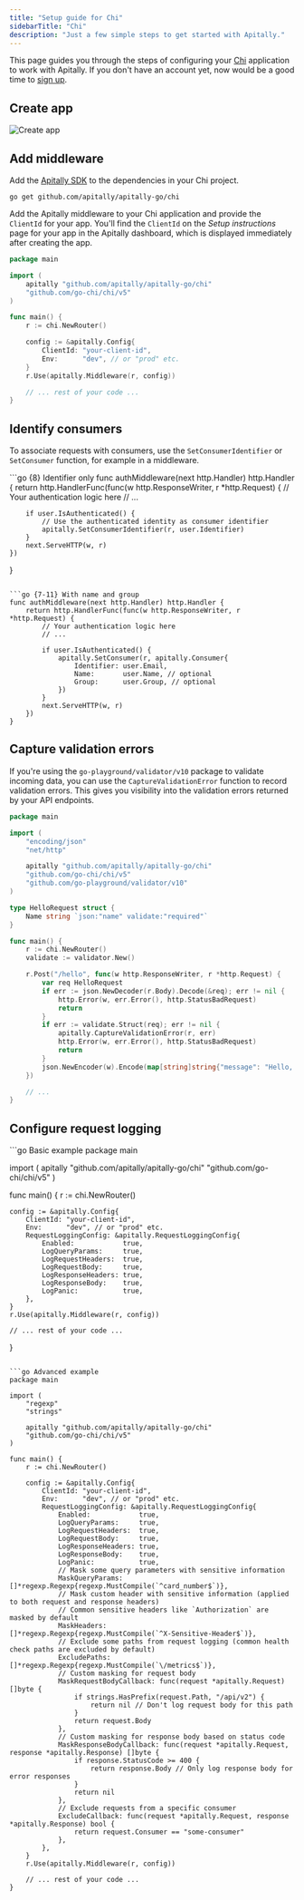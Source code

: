 ```yaml
---
title: "Setup guide for Chi"
sidebarTitle: "Chi"
description: "Just a few simple steps to get started with Apitally."
---
```



This page guides you through the steps of configuring your [Chi](https://go-chi.io) application to work with Apitally. If you don't have an account yet, now would be a good time to [sign up](https://app.apitally.io/?signup).

<SetupGuideStartSnippet framework="Chi" />

## Create app

<CreateAppSnippet1 framework="Chi" />

![Create app](https://assets.apitally.io/docs/create-app-5.webp)

<CreateAppSnippet2 />

## Add middleware

Add the [Apitally SDK](https://github.com/apitally/apitally-go) to the dependencies in your Chi project.

```shell
go get github.com/apitally/apitally-go/chi
```

Add the Apitally middleware to your Chi application and provide the `ClientId` for your app.
You'll find the `ClientId` on the _Setup instructions_ page for your app in the Apitally dashboard, which is displayed immediately after creating the app.

```go
package main

import (
    apitally "github.com/apitally/apitally-go/chi"
    "github.com/go-chi/chi/v5"
)

func main() {
    r := chi.NewRouter()

    config := &apitally.Config{
        ClientId: "your-client-id",
        Env:      "dev", // or "prod" etc.
    }
    r.Use(apitally.Middleware(r, config))

    // ... rest of your code ...
}
```

<div style={{ marginTop: "-0.5rem" }}>
  <Snippet file="middleware-first-note.mdx" />
</div>

<Snippet file="add-middleware-check.mdx" />

## Identify consumers

<Snippet file="identify-consumers.mdx" />

To associate requests with consumers, use the `SetConsumerIdentifier` or `SetConsumer` function, for example in a middleware.

<CodeGroup>
```go {8} Identifier only
func authMiddleware(next http.Handler) http.Handler {
    return http.HandlerFunc(func(w http.ResponseWriter, r *http.Request) {
        // Your authentication logic here
        // ...

        if user.IsAuthenticated() {
            // Use the authenticated identity as consumer identifier
            apitally.SetConsumerIdentifier(r, user.Identifier)
        }
        next.ServeHTTP(w, r)
    })
}
```

```go {7-11} With name and group
func authMiddleware(next http.Handler) http.Handler {
    return http.HandlerFunc(func(w http.ResponseWriter, r *http.Request) {
        // Your authentication logic here
        // ...

        if user.IsAuthenticated() {
            apitally.SetConsumer(r, apitally.Consumer{
                Identifier: user.Email,
                Name:       user.Name, // optional
                Group:      user.Group, // optional
            })
        }
        next.ServeHTTP(w, r)
    })
}
```
</CodeGroup>

<ConsumerIdentifierSnippet />

<Snippet file="identify-consumers-check.mdx" />

## Capture validation errors

If you're using the `go-playground/validator/v10` package to validate incoming data, you can use the `CaptureValidationError` function to record validation errors.
This gives you visibility into the validation errors returned by your API endpoints.

```go {27}
package main

import (
    "encoding/json"
    "net/http"

    apitally "github.com/apitally/apitally-go/chi"
    "github.com/go-chi/chi/v5"
    "github.com/go-playground/validator/v10"
)

type HelloRequest struct {
    Name string `json:"name" validate:"required"`
}

func main() {
    r := chi.NewRouter()
    validate := validator.New()

    r.Post("/hello", func(w http.ResponseWriter, r *http.Request) {
        var req HelloRequest
        if err := json.NewDecoder(r.Body).Decode(&req); err != nil {
            http.Error(w, err.Error(), http.StatusBadRequest)
            return
        }
        if err := validate.Struct(req); err != nil {
            apitally.CaptureValidationError(r, err)
            http.Error(w, err.Error(), http.StatusBadRequest)
            return
        }
        json.NewEncoder(w).Encode(map[string]string{"message": "Hello, " + req.Name + "!"})
    })

    // ...
}
```

## Configure request logging

<RequestLoggingConfigSnippet language="go" />

<CodeGroup>
```go Basic example
package main

import (
    apitally "github.com/apitally/apitally-go/chi"
    "github.com/go-chi/chi/v5"
)

func main() {
    r := chi.NewRouter()

    config := &apitally.Config{
        ClientId: "your-client-id",
        Env:      "dev", // or "prod" etc.
        RequestLoggingConfig: &apitally.RequestLoggingConfig{
            Enabled:            true,
            LogQueryParams:     true,
            LogRequestHeaders:  true,
            LogRequestBody:     true,
            LogResponseHeaders: true,
            LogResponseBody:    true,
            LogPanic:           true,
        },
    }
    r.Use(apitally.Middleware(r, config))

    // ... rest of your code ...
}
```

```go Advanced example
package main

import (
    "regexp"
    "strings"

    apitally "github.com/apitally/apitally-go/chi"
    "github.com/go-chi/chi/v5"
)

func main() {
    r := chi.NewRouter()

    config := &apitally.Config{
        ClientId: "your-client-id",
        Env:      "dev", // or "prod" etc.
        RequestLoggingConfig: &apitally.RequestLoggingConfig{
            Enabled:            true,
            LogQueryParams:     true,
            LogRequestHeaders:  true,
            LogRequestBody:     true,
            LogResponseHeaders: true,
            LogResponseBody:    true,
            LogPanic:           true,
            // Mask some query parameters with sensitive information
            MaskQueryParams:    []*regexp.Regexp{regexp.MustCompile(`^card_number$`)},
            // Mask custom header with sensitive information (applied to both request and response headers)
            // Common sensitive headers like `Authorization` are masked by default
            MaskHeaders:        []*regexp.Regexp{regexp.MustCompile(`^X-Sensitive-Header$`)},
            // Exclude some paths from request logging (common health check paths are excluded by default)
            ExcludePaths:       []*regexp.Regexp{regexp.MustCompile(`\/metrics$`)},
            // Custom masking for request body
            MaskRequestBodyCallback: func(request *apitally.Request) []byte {
                if strings.HasPrefix(request.Path, "/api/v2") {
                    return nil // Don't log request body for this path
                }
                return request.Body
            },
            // Custom masking for response body based on status code
            MaskResponseBodyCallback: func(request *apitally.Request, response *apitally.Response) []byte {
                if response.StatusCode >= 400 {
                    return response.Body // Only log response body for error responses
                }
                return nil
            },
            // Exclude requests from a specific consumer
            ExcludeCallback: func(request *apitally.Request, response *apitally.Response) bool {
                return request.Consumer == "some-consumer"
            },
        },
    }
    r.Use(apitally.Middleware(r, config))

    // ... rest of your code ...
}
```
</CodeGroup>
